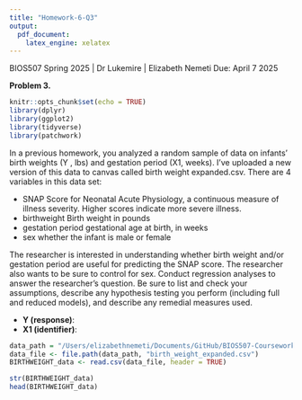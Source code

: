 ```yaml
---
title: "Homework-6-Q3"
output: 
  pdf_document:
    latex_engine: xelatex
---
```


BIOS507 Spring 2025 | Dr Lukemire | Elizabeth Nemeti
Due: April 7 2025

**Problem 3.**

```r
knitr::opts_chunk$set(echo = TRUE)
library(dplyr)
library(ggplot2)
library(tidyverse)
library(patchwork)
```

In a previous homework, you analyzed a random sample of data on infants’ birth weights (Y , lbs) and gestation period (X1, weeks). I’ve uploaded a new version of this data to canvas called birth weight expanded.csv. There are 4 variables in this data set:

- SNAP Score for Neonatal Acute Physiology, a continuous measure of illness severity. Higher scores indicate more severe illness.
- birthweight Birth weight in pounds
- gestation period gestational age at birth, in weeks
- sex whether the infant is male or female

The researcher is interested in understanding whether birth weight and/or gestation period are useful for predicting the SNAP score. The researcher also wants to be sure to control for sex. Conduct regression analyses to answer the researcher’s question. Be sure to list and check your assumptions, describe any hypothesis testing you perform (including full and reduced models), and describe any remedial measures used. 

- **Y (response)**:  
- **X1 (identifier)**: 

```r
data_path = "/Users/elizabethnemeti/Documents/GitHub/BIOS507-Coursework/Homeworks/Homework-6/"
data_file <- file.path(data_path, "birth_weight_expanded.csv")
BIRTHWEIGHT_data <- read.csv(data_file, header = TRUE)

str(BIRTHWEIGHT_data)
head(BIRTHWEIGHT_data)
```


```r

```

